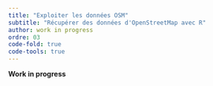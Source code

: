 ```yaml
---
title: "Exploiter les données OSM"
subtitle: "Récupérer des données d'OpenStreetMap avec R"
author: work in progress
ordre: 03
code-fold: true
code-tools: true
---
```


**Work in progress**
